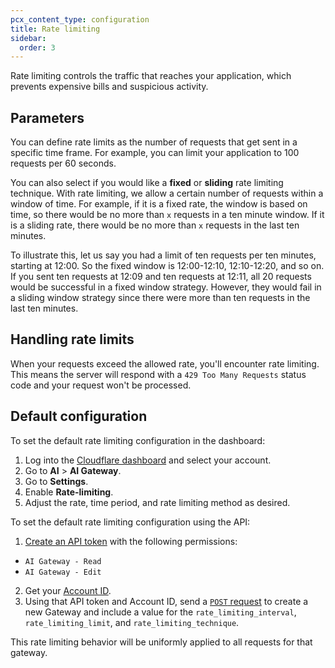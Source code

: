 ```yaml
---
pcx_content_type: configuration
title: Rate limiting
sidebar:
  order: 3
---
```



Rate limiting controls the traffic that reaches your application, which prevents expensive bills and suspicious activity.

## Parameters

You can define rate limits as the number of requests that get sent in a specific time frame. For example, you can limit your application to 100 requests per 60 seconds.

You can also select if you would like a **fixed** or **sliding** rate limiting technique. With rate limiting, we allow a certain number of requests within a window of time. For example, if it is a fixed rate, the window is based on time, so there would be no more than `x` requests in a ten minute window. If it is a sliding rate, there would be no more than `x` requests in the last ten minutes.

To illustrate this, let us say you had a limit of ten requests per ten minutes, starting at 12:00. So the fixed window is 12:00-12:10, 12:10-12:20, and so on. If you sent ten requests at 12:09 and ten requests at 12:11, all 20 requests would be successful in a fixed window strategy. However, they would fail in a sliding window strategy since there were more than ten requests in the last ten minutes.

## Handling rate limits

When your requests exceed the allowed rate, you'll encounter rate limiting. This means the server will respond with a `429 Too Many Requests` status code and your request won't be processed. 

## Default configuration

<Tabs syncKey="dashPlusAPI"> <TabItem label="Dashboard">

To set the default rate limiting configuration in the dashboard:

1. Log into the [Cloudflare dashboard](https://dash.cloudflare.com/) and select your account.
2. Go to **AI** > **AI Gateway**.
3. Go to **Settings**.
4. Enable **Rate-limiting**.
5. Adjust the rate, time period, and rate limiting method as desired.

</TabItem> <TabItem label="API">

To set the default rate limiting configuration using the API:

1. [Create an API token](/fundamentals/api/get-started/create-token/) with the following permissions:

- `AI Gateway - Read`
- `AI Gateway - Edit`

2. Get your [Account ID](/fundamentals/account/find-account-and-zone-ids/).
3. Using that API token and Account ID, send a [`POST` request](/api/resources/ai_gateway/methods/create/) to create a new Gateway and include a value for the `rate_limiting_interval`, `rate_limiting_limit`, and `rate_limiting_technique`.

</TabItem> </Tabs>

This rate limiting behavior will be uniformly applied to all requests for that gateway.
